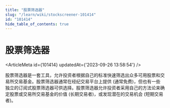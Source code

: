 ```yaml
---
title: "股票筛选器"
slug: "/learn/wiki/stockscreener-101414"
id: "101414"
hide_table_of_contents: true
---
```



# 股票筛选器

<ArticleMeta id={101414} updatedAt={'2023-09-26 13:58:54'} />
<div className='border-solid border-b border-t-0 my-4 border-[var(--ifm-color-gray-300)]' />

股票筛选器是一套工具，允许投资者根据自己的标准快速筛选出众多可用股票和交易所交易基金。股票筛选器通常在经纪交易平台上提供 (通常免费)，但也有一些独立的订阅式股票筛选器可供选择。股票筛选器允许投资者采用自己的方法论来确定股票或交易所交易基金的价值 (长期交易者)，或发现潜在的交易机会 (短期交易者)。
